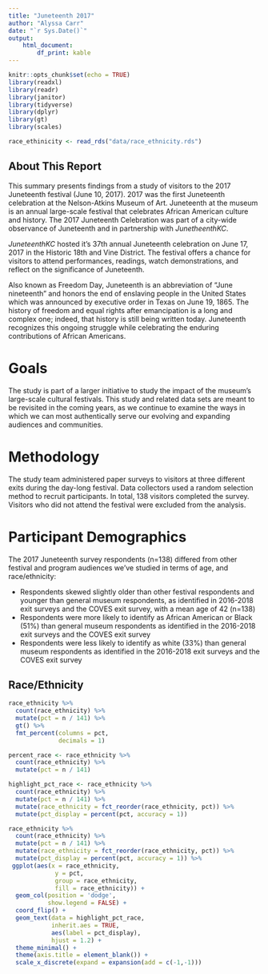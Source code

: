 ```yaml
---
title: "Juneteenth 2017"
author: "Alyssa Carr"
date: "`r Sys.Date()`"
output: 
    html_document:
        df_print: kable
---
```


```r
knitr::opts_chunk$set(echo = TRUE)
library(readxl)
library(readr)
library(janitor)
library(tidyverse)
library(dplyr)
library(gt)
library(scales)
```

```r
race_ethinicity <- read_rds("data/race_ethnicity.rds")
```

## About This Report
This summary presents findings from a study of visitors to the 2017 Juneteenth festival
(June 10, 2017). 2017 was the first Juneteenth celebration at the Nelson-Atkins Museum of Art. Juneteenth at the museum is an annual large-scale festival that celebrates African American culture and history. The 2017 Juneteenth Celebration was part of a city-wide observance of Juneteenth and in partnership with *JunetheenthKC*. 

*JuneteenthKC* hosted it's 37th annual Juneteenth celebration on June 17, 2017 in the Historic 18th and Vine District. The festival offers a chance for visitors to attend performances, readings, watch demonstrations, and reflect on the significance of Juneteenth. 

Also known as Freedom Day, Juneteenth is an abbreviation of "June nineteenth" and honors the end of enslaving people in the United States which was announced by executive order in Texas on June 19, 1865. The history of freedom and equal rights after emancipation is a long and complex one; indeed, that history is still being written today. Juneteenth recognizes this ongoing struggle while celebrating the enduring contributions of African Americans. 

# Goals
The study is part of a larger initiative to study the impact of the museum’s large-scale cultural festivals. This study and related data sets are meant to be revisited in the coming years, as we continue to examine the ways in which we can most authentically serve our evolving and expanding audiences and communities.

# Methodology
The study team administered paper surveys to visitors at three different exits during the day-long festival. Data collectors used a random selection method to recruit participants. In total, 138 visitors completed the survey. Visitors who did not attend the festival were excluded from the analysis. 

# Participant Demographics
The 2017 Juneteenth survey respondents (n=138) differed from other festival and program
audiences we've studied in terms of age, and race/ethnicity:

- Respondents skewed slightly older than other festival respondents and younger than general museum respondents, as identified in 2016-2018 exit surveys and the COVES exit survey, with a mean age of 42 (n=138)
- Respondents were more likely to identify as African American or Black (51%) than general museum respondents as identified in the 2016-2018 exit surveys and the COVES exit survey 
- Respondents were less likely to identify as white (33%) than general museum respondents as identified in the 2016-2018 exit surveys and the COVES exit survey

## Race/Ethnicity

```r
race_ethnicity %>% 
  count(race_ethnicity) %>% 
  mutate(pct = n / 141) %>% 
  gt() %>% 
  fmt_percent(columns = pct,
              decimals = 1)
```

```r
percent_race <- race_ethnicity %>% 
  count(race_ethnicity) %>% 
  mutate(pct = n / 141)
```

```r
highlight_pct_race <- race_ethnicity %>% 
  count(race_ethnicity) %>% 
  mutate(pct = n / 141) %>% 
  mutate(race_ethnicity = fct_reorder(race_ethnicity, pct)) %>% 
  mutate(pct_display = percent(pct, accuracy = 1))
```

```r
race_ethnicity %>% 
  count(race_ethnicity) %>% 
  mutate(pct = n / 141) %>% 
  mutate(race_ethnicity = fct_reorder(race_ethnicity, pct)) %>% 
  mutate(pct_display = percent(pct, accuracy = 1)) %>% 
 ggplot(aes(x = race_ethnicity,
             y = pct,
             group = race_ethnicity,
             fill = race_ethnicity)) + 
  geom_col(position = 'dodge',
           show.legend = FALSE) +
  coord_flip() +
  geom_text(data = highlight_pct_race,
            inherit.aes = TRUE,
            aes(label = pct_display),
            hjust = 1.2) +
  theme_minimal() +
  theme(axis.title = element_blank()) +
  scale_x_discrete(expand = expansion(add = c(-1,-1)))
```

